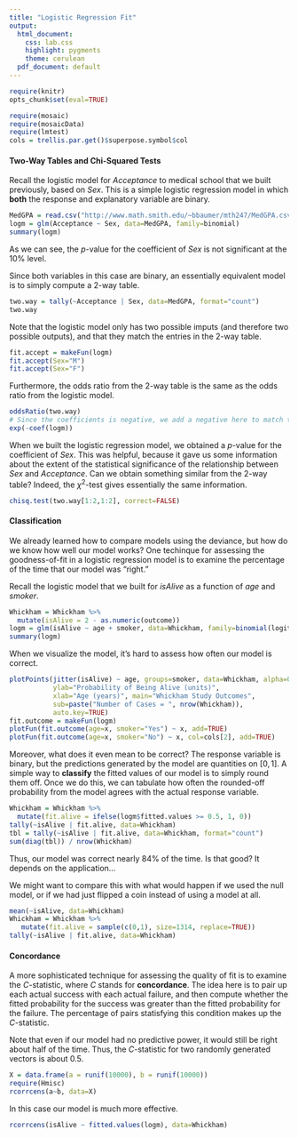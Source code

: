 ```yaml
---
title: "Logistic Regression Fit"
output:
  html_document:
    css: lab.css
    highlight: pygments
    theme: cerulean
  pdf_document: default
---
```


```r
require(knitr)
opts_chunk$set(eval=TRUE)
```

```r
require(mosaic)
require(mosaicData)
require(lmtest)
cols = trellis.par.get()$superpose.symbol$col
```

#### Two-Way Tables and Chi-Squared Tests

Recall the logistic model for $Acceptance$ to medical school that we built previously, based on $Sex$. This is a simple logistic regression model in which **both** the response and explanatory variable are binary. 

```r
MedGPA = read.csv("http://www.math.smith.edu/~bbaumer/mth247/MedGPA.csv")
logm = glm(Acceptance ~ Sex, data=MedGPA, family=binomial)
summary(logm)
```

As we can see, the $p$-value for the coefficient of $Sex$ is not significant at the 10% level. 

Since both variables in this case are binary, an essentially equivalent model is to simply compute a 2-way table. 

```r
two.way = tally(~Acceptance | Sex, data=MedGPA, format="count")
two.way
```

Note that the logistic model only has two possible imputs (and therefore two possible outputs), and that they match the entries in the 2-way table.

```r
fit.accept = makeFun(logm)
fit.accept(Sex="M")
fit.accept(Sex="F")
```

Furthermore, the odds ratio from the 2-way table is the same as the odds ratio from the logistic model. 

```r
oddsRatio(two.way)
# Since the coefficients is negative, we add a negative here to match the 2-way table
exp(-coef(logm))
```

When we built the logistic regression model, we obtained a $p$-value for the coefficient of $Sex$. This was helpful, because it gave us some information about the extent of the statistical significance of the relationship between $Sex$ and $Acceptance$. Can we obtain something similar from the 2-way table? Indeed, the $\chi^2$-test gives essentially the same information. 

```r
chisq.test(two.way[1:2,1:2], correct=FALSE)
```

#### Classification

We already learned how to compare models using the deviance, but how do we know how well our model works? One techinque for assessing the goodness-of-fit in a logistic regression model is to examine the percentage of the time that our model was "right."

Recall the logistic model that we built for $isAlive$ as a function of $age$ and $smoker$. 

```r
Whickham = Whickham %>%
  mutate(isAlive = 2 - as.numeric(outcome))
logm = glm(isAlive ~ age + smoker, data=Whickham, family=binomial(logit))
summary(logm)
```

When we visualize the model, it's hard to assess how often our model is correct. 

```r
plotPoints(jitter(isAlive) ~ age, groups=smoker, data=Whickham, alpha=0.3, pch=19, cex=2,
           ylab="Probability of Being Alive (units)",
           xlab="Age (years)", main="Whickham Study Outcomes",
           sub=paste("Number of Cases = ", nrow(Whickham)),
           auto.key=TRUE)
fit.outcome = makeFun(logm)
plotFun(fit.outcome(age=x, smoker="Yes") ~ x, add=TRUE)
plotFun(fit.outcome(age=x, smoker="No") ~ x, col=cols[2], add=TRUE)
```

Moreover, what does it even mean to be correct? The response variable is binary, but the predictions generated by the model are quantities on $[0,1]$. A simple way to **classify** the fitted values of our model is to simply round them off. Once we do this, we can tabulate how often the rounded-off probability from the model agrees with the actual response variable. 

```r
Whickham = Whickham %>%
  mutate(fit.alive = ifelse(logm$fitted.values >= 0.5, 1, 0))
tally(~isAlive | fit.alive, data=Whickham)
tbl = tally(~isAlive | fit.alive, data=Whickham, format="count")
sum(diag(tbl)) / nrow(Whickham)
```

Thus, our model was correct nearly 84% of the time. Is that good? It depends on the application...

We might want to compare this with what would happen if we used the null model, or if we had just flipped a coin instead of using a model at all.

```r
mean(~isAlive, data=Whickham)
Whickham = Whickham %>%
   mutate(fit.alive = sample(c(0,1), size=1314, replace=TRUE))
tally(~isAlive | fit.alive, data=Whickham)
```

#### Concordance
A more sophisticated technique for assessing the quality of fit is to examine the $C$-statistic, where $C$ stands for **concordance**. The idea here is to pair up each actual success with each actual failure, and then compute whether the fitted probability for the success was greater than the fitted probability for the failure. The percentage of pairs statisfying this condition makes up the $C$-statistic. 

Note that even if our model had no predictive power, it would still be right about half of the time. Thus, the $C$-statistic for two randomly generated vectors is about 0.5. 

```r
X = data.frame(a = runif(10000), b = runif(10000))
require(Hmisc)
rcorrcens(a~b, data=X)
```

In this case our model is much more effective.

```r
rcorrcens(isAlive ~ fitted.values(logm), data=Whickham)
```



